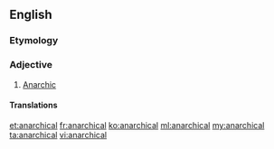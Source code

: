 ==English==

===Etymology===
{{suffix|anarchy|ical}}

===Adjective===
{{en-adj}}
# [[anarchic|Anarchic]]

====Translations====
{{trans-see|anarchic}}

[[et:anarchical]]
[[fr:anarchical]]
[[ko:anarchical]]
[[ml:anarchical]]
[[my:anarchical]]
[[ta:anarchical]]
[[vi:anarchical]]